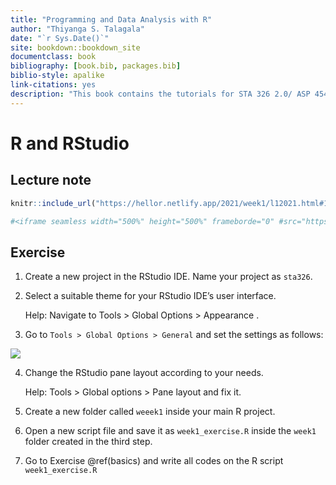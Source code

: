 ```yaml
--- 
title: "Programming and Data Analysis with R"
author: "Thiyanga S. Talagala"
date: "`r Sys.Date()`"
site: bookdown::bookdown_site
documentclass: book
bibliography: [book.bib, packages.bib]
biblio-style: apalike
link-citations: yes
description: "This book contains the tutorials for STA 326 2.0/ ASP 454 2.0 Programming and Data Analysis with R."
---
```


# R and RStudio

## Lecture note

```r
knitr::include_url("https://hellor.netlify.app/2021/week1/l12021.html#1")

#<iframe seamless width="500%" height="500%" frameborde="0" #src="https://hellor.netlify.app/2021/week1/l12021.html#1"></iframe>

```

## Exercise

1. Create a new project in the RStudio IDE. Name your project as `sta326`.

2. Select a suitable theme for your RStudio IDE's user interface. 

    Help: Navigate to Tools > Global Options > Appearance .
    
3. Go to `Tools > Global Options > General` and set the settings as follows:

![](img/globaloptions.png)

4. Change the RStudio pane layout according to your needs.

    Help: Tools > Global options > Pane layout and fix it.

5. Create a new folder called `weeek1` inside your main  R project.

6. Open a new script file and save it as `week1_exercise.R` inside the `week1` folder created in the third step.

7. Go to Exercise \@ref(basics) and write all codes on the R script `week1_exercise.R`


